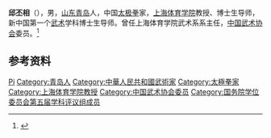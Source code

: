 '''邱丕相'''（{{bd|1943年|}}），男，[[山东|山东]][[青岛|青岛]]人，中国[[太极拳|太极拳]]家，[[上海体育学院|上海体育学院]]教授、博士生导师，新中国第一个[[武术|武术]]学科博士生导师。曾任上海体育学院武术系系主任，[[中国武术协会|中国武术协会]]委员。<ref>{{Cite book|title=中国太极拳辞典|author=余功保编著|publisher=人民体育出版社|year=2006|isbn=|location=北京|pages=}}</ref>

== 参考资料 ==
{{reflist}}

{{国务院学位委员会第五届学科评议组/体育学}}
{{Navboxes
| title  = 邱丕相在[[中国武术协会|中国武术协会]]的职务
| list1  =
{{中国武术协会第五届委员会}}
{{中国武术协会第六届委员会}}
{{中国武术协会第七届委员会}}
}}

{{Authority control}}
{{DEFAULTSORT:Qiu邱}}
[[Category:邱姓|Pi]]
[[Category:青岛人|Category:青岛人]]
[[Category:中華人民共和國武術家|Category:中華人民共和國武術家]]
[[Category:太極拳家|Category:太極拳家]]
[[Category:上海体育学院教授|Category:上海体育学院教授]]
[[Category:中国武术协会委员|Category:中国武术协会委员]]
[[Category:国务院学位委员会第五届学科评议组成员|Category:国务院学位委员会第五届学科评议组成员]]

{{中国人物小作品}}